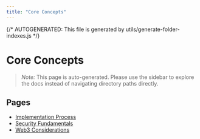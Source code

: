 ```yaml
---
title: "Core Concepts"
---
```


{/* AUTOGENERATED: This file is generated by utils/generate-folder-indexes.js */}

# Core Concepts

> _Note:_ This page is auto-generated. Please use the sidebar to explore the docs instead of navigating directory paths directly.

## Pages

- [Implementation Process](/opsec/core-concepts/implementation-process)
- [Security Fundamentals](/opsec/core-concepts/security-fundamentals)
- [Web3 Considerations](/opsec/core-concepts/web3-considerations)

